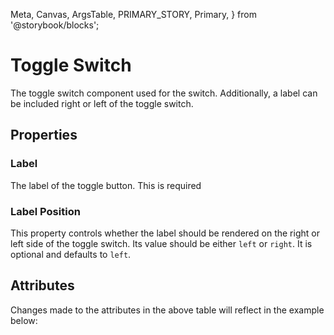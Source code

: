  Meta,
  Canvas,
  ArgsTable,
  PRIMARY_STORY,
  Primary,
} from '@storybook/blocks';

<Meta of={ToggleSwitchStories} />

# Toggle Switch

The toggle switch component used for the switch. Additionally, a label can be included right or left of the toggle switch.

<Canvas of={ToggleSwitchStories.story021Default} sourceState="shown" />

## Properties

### Label

The label of the toggle button. This is required

### Label Position

This property controls whether the label should be rendered on the right or left side of the toggle switch. Its value should be either `left` or `right`. It is optional and defaults to `left`.

## Attributes

<ArgsTable story={PRIMARY_STORY} />
Changes made to the attributes in the above table will reflect in the example below:
<Primary />
